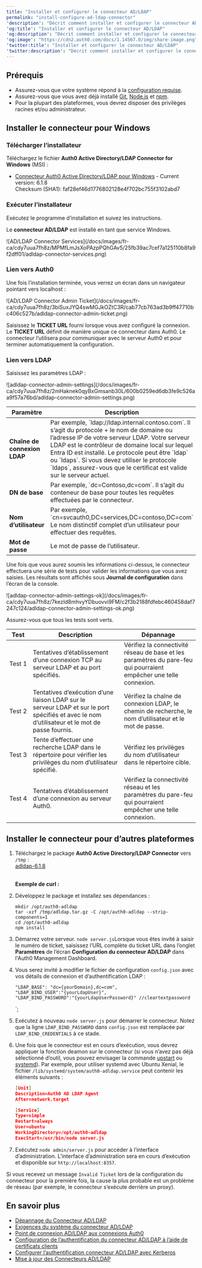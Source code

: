 ```yaml
---
title: "Installer et configurer le connecteur AD/LDAP"
permalink: "install-configure-ad-ldap-connector"
'description': "Décrit comment installer et configurer le connecteur AD/LDAP."
'og:title': "Installer et configurer le connecteur AD/LDAP"
'og:description': "Décrit comment installer et configurer le connecteur AD/LDAP."
'og:image': "https://cdn2.auth0.com/docs/1.14567.0/img/share-image.png"
'twitter:title': "Installer et configurer le connecteur AD/LDAP"
'twitter:description': "Décrit comment installer et configurer le connecteur AD/LDAP."
---
```




## Prérequis

* Assurez-vous que votre système répond à la [configuration requise](/docs/docs/fr-ca/authenticate/identity-providers/enterprise-identity-providers/active-directory-ldap/ad-ldap-connector/ad-ldap-connector-requirements).
* Assurez-vous que vous avez déjà installé [Git](https://git-scm.com/downloads), [Node.js](https://nodejs.org) et [npm](http://blog.npmjs.org/post/85484771375/how-to-install-npm).
* Pour la plupart des plateformes, vous devrez disposer des privilèges racines et/ou administrateur.

## Installer le connecteur pour Windows

### Télécharger l’installateur

Téléchargez le fichier **Auth0 Active Directory/LDAP Connector for Windows** (MSI) :

* <InlineImage src="https://cdn.auth0.com/docs/img/node-windows.png" alt="Auth0 Active Directory/LDAP Connector for Windows" /> [Connecteur Auth0 Active Directory/LDAP pour Windows](https://cdn.auth0.com/adldap.msi) - Current version: 6.1.8<br/>
   Checksum (SHA1): faf28ef46d1776802128e4f702bc755f3102abd7

### Exécuter l’installateur

Exécutez le programme d’installation et suivez les instructions.

Le **connecteur AD/LDAP** est installé en tant que service Windows.

<Frame>![AD/LDAP Connector Services](/docs/images/fr-ca/cdy7uua7fh8z/MPMfLmJsXoPAzpPQhGAv5/25fb39ac7cef7a125110b8fa9f2dff01/adldap-connector-services.png)</Frame>

### Lien vers Auth0

Une fois l’installation terminée, vous verrez un écran dans un navigateur pointant vers localhost :

<Frame>![AD/LDAP Connector Admin Ticket](/docs/images/fr-ca/cdy7uua7fh8z/3biSuxJYQ4swMGJkOZtC3R/cab77cb763ad3b9ff47710bc406c527b/adldap-connector-admin-ticket.png)</Frame>

Saisissez le **TICKET URL** fourni lorsque vous avez configuré la connexion. Le **TICKET URL** définit de manière unique ce connecteur dans Auth0. Le connecteur l’utilisera pour communiquer avec le serveur Auth0 et pour terminer automatiquement la configuration.

### Lien vers LDAP

Saisissez les paramètres LDAP :

<Frame>![adldap-connector-admin-settings](/docs/images/fr-ca/cdy7uua7fh8z/2mHaknek0qyBxGmsanb30L/600b0259ed6db3fe9c526aa9f57a76bd/adldap-connector-admin-settings.png)</Frame>

<table class="table"><thead>
<tr>
<th>Paramètre</th>
<th>Description</th>
</tr>
</thead>
<tbody>
<tr>
<td><strong>Chaîne de connexion LDAP</strong></td>
<td>Par exemple, `ldap://ldap.internal.contoso.com`. Il s’agit du protocole + le nom de domaine ou l’adresse IP de votre serveur LDAP. Votre serveur LDAP est le contrôleur de domaine local sur lequel Entra ID est installé. Le protocole peut être `ldap` ou `ldaps`. Si vous devez utiliser le protocole `ldaps`, assurez-vous que le certificat est valide sur le serveur actuel.</td>
</tr>
<tr>
<td><strong>DN de base</strong></td>
<td>Par exemple, `dc=Contoso,dc=com`. Il s’agit du conteneur de base pour toutes les requêtes effectuées par le connecteur.</td>
</tr>
<tr>
<td><strong>Nom d’utilisateur</strong></td>
<td>Par exemple, `cn=svcauth0,DC=services,DC=contoso,DC=com` Le nom distinctif complet d’un utilisateur pour effectuer des requêtes.</td>
</tr>
<tr>
<td><strong>Mot de passe</strong></td>
<td>Le mot de passe de l’utilisateur.</td>
</tr>
</tbody>
</table>

Une fois que vous aurez soumis les informations ci-dessus, le connecteur effectuera une série de tests pour valider les informations que vous avez saisies. Les résultats sont affichés sous **Journal de configuration** dans l’écran de la console.

<Frame>![adldap-connector-admin-settings-ok](/docs/images/fr-ca/cdy7uua7fh8z/7kezId8mhvyYDbuovvi9FM/c2f3b2188fdfebc460458daf7247c124/adldap-connector-admin-settings-ok.png)</Frame>

Assurez-vous que tous les tests sont verts.

<table class="table"><thead>
<tr>
<th>Test</th>
<th>Description</th>
<th>Dépannage</th>
</tr>
</thead>
<tbody>
<tr>
<td>Test 1</td>
<td>Tentatives d’établissement d’une connexion TCP au serveur LDAP et au port spécifiés.</td>
<td>Vérifiez la connectivité réseau de base et les paramètres du pare-feu qui pourraient empêcher une telle connexion.</td>
</tr>
<tr>
<td>Test 2</td>
<td>Tentatives d’exécution d’une liaison LDAP sur le serveur LDAP et sur le port spécifiés et avec le nom d’utilisateur et le mot de passe fournis.</td>
<td>Vérifiez la chaîne de connexion LDAP, le chemin de recherche, le nom d’utilisateur et le mot de passe.</td>
</tr>
<tr>
<td>Test 3</td>
<td>Tente d’effectuer une recherche LDAP dans le répertoire pour vérifier les privilèges du nom d’utilisateur spécifié.</td>
<td>Vérifiez les privilèges du nom d’utilisateur dans le répertoire cible.</td>
</tr>
<tr>
<td>Test 4</td>
<td>Tentatives d’établissement d’une connexion au serveur Auth0.</td>
<td>Vérifiez la connectivité réseau et les paramètres du pare-feu qui pourraient empêcher une telle connexion.</td>
</tr>
</tbody>
</table>

## Installer le connecteur pour d’autres plateformes

1. Téléchargez le package **Auth0 Active Directory/LDAP Connector** vers `/tmp` :<br/>
   [adldap-6.1.8](https://github.com/auth0/ad-ldap-connector/releases/tag/v6.1.8)<br/><br/>

   **Exemple de curl :**
   
2. Développez le package et installez ses dépendances :

   ``` lines
   mkdir /opt/auth0-adldap
   tar -xzf /tmp/adldap.tar.gz -C /opt/auth0-adldap --strip-components=1
   cd /opt/auth0-adldap
   npm install
   ```

   

   
3. Démarrez votre serveur.
   `node server.js`Lorsque vous êtes invité à saisir le numéro de ticket, saisissez l’URL complète du ticket URL dans l’onglet **Paramètres** de l’écran **Configuration du connecteur AD/LDAP** dans l'Auth0 Management Dashboard.
4. Vous serez invité à modifier le fichier de configuration `config.json` avec vos détails de connexion et d’authentification LDAP :

       "LDAP_BASE": "dc={yourDomain},dc=com",
       "LDAP_BIND_USER":"{yourLdapUser}",
       "LDAP_BIND_PASSWORD":"{yourLdapUserPassword}" //cleartextpassword
   `;

<AuthCodeBlock children={codeExample} language="text" lines />

   

   
5. Exécutez à nouveau `node server.js` pour démarrer le connecteur. Notez que la ligne `LDAP_BIND_PASSWORD` dans `config.json` est remplacée par `LDAP_BIND_CREDENTIALS` à ce stade.
6. Une fois que le connecteur est en cours d’exécution, vous devrez appliquer la fonction deamon sur le connecteur (si vous n’avez pas déjà sélectionné d’outil, vous pouvez envisager la commande [upstart](http://upstart.ubuntu.com/) ou [systemd](https://www.freedesktop.org/wiki/Software/systemd/)). Par exemple, pour utiliser systemd avec Ubuntu Xenial, le fichier `/lib/systemd/system/auth0-adldap.service` peut contenir les éléments suivants :

   ```json lines
   [Unit]
   Description=Auth0 AD LDAP Agent
   After=network.target

   [Service]
   Type=simple
   Restart=always
   User=ubuntu
   WorkingDirectory=/opt/auth0-adldap
   ExecStart=/usr/bin/node server.js
   ```

   

   
7. Exécutez `node admin/server.js` pour accéder à l’interface d’administration. L’interface d’administration sera en cours d’exécution et disponible sur `http://localhost:8357`.

Si vous recevez un message `Invalid Ticket` lors de la configuration du connecteur pour la première fois, la cause la plus probable est un problème de réseau (par exemple, le connecteur s’exécute derrière un proxy).

## En savoir plus

* [Dépannage du Connecteur AD/LDAP](/docs/docs/fr-ca/troubleshoot/integration-extensibility-issues/troubleshoot-ad-ldap-connector)
* [Exigences du système du connecteur AD/LDAP](/docs/docs/fr-ca/authenticate/identity-providers/enterprise-identity-providers/active-directory-ldap/ad-ldap-connector/ad-ldap-connector-requirements)
* [Point de connexion AD/LDAP aux connexions Auth0](/docs/docs/fr-ca/authenticate/identity-providers/enterprise-identity-providers/active-directory-ldap/ad-ldap-connector/ad-ldap-connector-to-auth0)
* [Configuration de l’authentification du connecteur AD/LDAP à l’aide de certificats clients](/docs/docs/fr-ca/authenticate/identity-providers/enterprise-identity-providers/active-directory-ldap/ad-ldap-connector/configure-ad-ldap-connector-client-certificates)
* [Configurer l’authentification connecteur AD/LDAP avec Kerberos](/docs/docs/fr-ca/authenticate/identity-providers/enterprise-identity-providers/active-directory-ldap/ad-ldap-connector/configure-ad-ldap-connector-with-kerberos)
* [Mise à jour des Connecteurs AD/LDAP](/docs/docs/fr-ca/authenticate/identity-providers/enterprise-identity-providers/active-directory-ldap/ad-ldap-connector/update-ad-ldap-connectors)